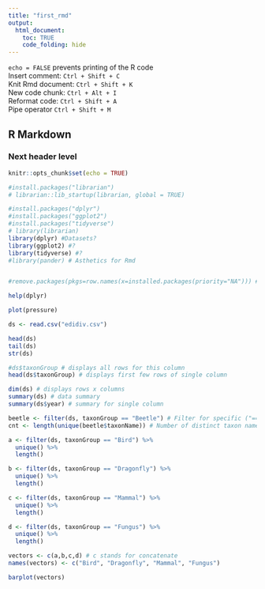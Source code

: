 ```yaml
---
title: "first_rmd"
output:
  html_document:
    toc: TRUE
    code_folding: hide
---
```


`echo = FALSE` prevents printing of the R code<br>
Insert comment: `Ctrl + Shift + C`<br>
Knit Rmd document: `Ctrl + Shift + K`<br>
New code chunk: `Ctrl + Alt + I`<br>
Reformat code: `Ctrl + Shift + A`<br>
Pipe operator `Ctrl + Shift + M`<br>



## R Markdown
### Next header level
```r
knitr::opts_chunk$set(echo = TRUE)

#install.packages("librarian")
# librarian::lib_startup(librarian, global = TRUE)

#install.packages("dplyr")
#install.packages("ggplot2")
#install.packages("tidyverse")
# library(librarian)
library(dplyr) #Datasets?
library(ggplot2) #?
library(tidyverse) #?
#library(pander) # Asthetics for Rmd


#remove.packages(pkgs=row.names(x=installed.packages(priority="NA"))) # Delete all user installed packages
```

```r
help(dplyr)
```



```r
plot(pressure)
```


```r
ds <- read.csv("edidiv.csv")
```

```r
head(ds)
tail(ds)
str(ds)

#ds$taxonGroup # displays all rows for this column
head(ds$taxonGroup) # displays first few rows of single column

dim(ds) # displays rows x columns
summary(ds) # data summary
summary(ds$year) # summary for single column
```


```r
beetle <- filter(ds, taxonGroup == "Beetle") # Filter for specific ("==") taxon group
cnt <- length(unique(beetle$taxonName)) # Number of distinct taxon names in taxon group "Beetle"
```

```r
a <- filter(ds, taxonGroup == "Bird") %>% 
  unique() %>% 
  length()

b <- filter(ds, taxonGroup == "Dragonfly") %>% 
  unique() %>% 
  length()

c <- filter(ds, taxonGroup == "Mammal") %>% 
  unique() %>% 
  length()

d <- filter(ds, taxonGroup == "Fungus") %>% 
  unique() %>% 
  length()

vectors <- c(a,b,c,d) # c stands for concatenate
names(vectors) <- c("Bird", "Dragonfly", "Mammal", "Fungus")

barplot(vectors)
```


